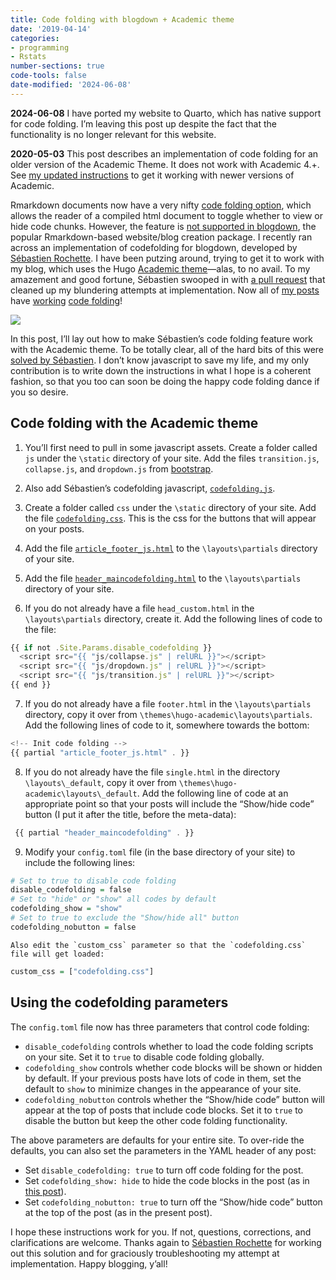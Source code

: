 ```yaml
---
title: Code folding with blogdown + Academic theme
date: '2019-04-14'
categories:
- programming
- Rstats
number-sections: true
code-tools: false
date-modified: '2024-06-08'
---
```


::: callout-important
**2024-06-08** I have ported my website to Quarto, which has native support for code folding. I'm leaving this post up despite the fact that the functionality is no longer relevant for this website.

**2020-05-03** This post describes an implementation of code folding for an older version of the Academic Theme. It does not work with Academic 4.+. See [my updated instructions](/posts/code-folding-update/) to get it working with newer versions of Academic.
:::

Rmarkdown documents now have a very nifty [code folding option](https://bookdown.org/yihui/rmarkdown/html-document.html#code-folding), which allows the reader of a compiled html document to toggle whether to view or hide code chunks. However, the feature is [not supported in blogdown](https://github.com/rstudio/blogdown/issues/214), the popular Rmarkdown-based website/blog creation package. I recently ran across an implementation of codefolding for blogdown, developed by [Sébastien Rochette](https://statnmap.com/2017-11-13-enable-code-folding-in-bookdown-and-blogdown/). I have been putzing around, trying to get it to work with my blog, which uses the Hugo [Academic theme](https://sourcethemes.com/academic/)---alas, to no avail. To my amazement and good fortune, Sébastien swooped in with [a pull request](https://github.com/jepusto/jepusto.com/pull/9) that cleaned up my blundering attempts at implementation. Now all of [my posts](/posts/package-downloads) have [working](/posts/handmade-clubSandwich) [code folding](/posts/effective-sample-size-aggregation)!

![](https://media.giphy.com/media/mIZ9rPeMKefm0/giphy.gif)

In this post, I'll lay out how to make Sébastien's code folding feature work with the Academic theme. To be totally clear, all of the hard bits of this were [solved by Sébastien](https://statnmap.com/2017-11-13-enable-code-folding-in-bookdown-and-blogdown/). I don't know javascript to save my life, and my only contribution is to write down the instructions in what I hope is a coherent fashion, so that you too can soon be doing the happy code folding dance if you so desire.

## Code folding with the Academic theme

1.  You'll first need to pull in some javascript assets. Create a folder called `js` under the `\static` directory of your site. Add the files `transition.js`, `collapse.js`, and `dropdown.js` from [bootstrap](https://github.com/twbs/bootstrap/tree/v3.3.7/js).

2.  Also add Sébastien's codefolding javascript, [`codefolding.js`](/files/_codefolding/codefolding.js).

3.  Create a folder called `css` under the `\static` directory of your site. Add the file [`codefolding.css`](/files/_codefolding/codefolding.css). This is the css for the buttons that will appear on your posts.

4.  Add the file [`article_footer_js.html`](/files/_codefolding/article_footer_js.html) to the `\layouts\partials` directory of your site.

5.  Add the file [`header_maincodefolding.html`](/files/_codefolding/header_maincodefolding.html) to the `\layouts\partials` directory of your site.

6.  If you do not already have a file `head_custom.html` in the `\layouts\partials` directory, create it. Add the following lines of code to the file:

```js
{{ if not .Site.Params.disable_codefolding }}
  <script src="{{ "js/collapse.js" | relURL }}"></script>
  <script src="{{ "js/dropdown.js" | relURL }}"></script>
  <script src="{{ "js/transition.js" | relURL }}"></script>
{{ end }}
```

7.  If you do not already have a file `footer.html` in the `\layouts\partials` directory, copy it over from `\themes\hugo-academic\layouts\partials`. Add the following lines of code to it, somewhere towards the bottom:

```js
<!-- Init code folding -->
{{ partial "article_footer_js.html" . }}
```

8.  If you do not already have the file `single.html` in the directory `\layouts\_default`, copy it over from `\themes\hugo-academic\layouts\_default`. Add the following line of code at an appropriate point so that your posts will include the "Show/hide code" button (I put it after the title, before the meta-data):

```js
 {{ partial "header_maincodefolding" . }}
```

9.  Modify your `config.toml` file (in the base directory of your site) to include the following lines:

```r
# Set to true to disable code folding
disable_codefolding = false
# Set to "hide" or "show" all codes by default
codefolding_show = "show"
# Set to true to exclude the "Show/hide all" button
codefolding_nobutton = false
```

    Also edit the `custom_css` parameter so that the `codefolding.css` file will get loaded:

```r
custom_css = ["codefolding.css"]
```

## Using the codefolding parameters

The `config.toml` file now has three parameters that control code folding:

-   `disable_codefolding` controls whether to load the code folding scripts on your site. Set it to `true` to disable code folding globally.
-   `codefolding_show` controls whether code blocks will be shown or hidden by default. If your previous posts have lots of code in them, set the default to `show` to minimize changes in the appearance of your site.
-   `codefolding_nobutton` controls whether the "Show/hide code" button will appear at the top of posts that include code blocks. Set it to `true` to disable the button but keep the other code folding functionality.

The above parameters are defaults for your entire site. To over-ride the defaults, you can also set the parameters in the YAML header of any post:

-   Set `disable_codefolding: true` to turn off code folding for the post.
-   Set `codefolding_show: hide` to hide the code blocks in the post (as in [this post](\package-downloads)).
-   Set `codefolding_nobutton: true` to turn off the "Show/hide code" button at the top of the post (as in the present post).

I hope these instructions work for you. If not, questions, corrections, and clarifications are welcome. Thanks again to [Sébastien Rochette](https://statnmap.com/) for working out this solution and for graciously troubleshooting my attempt at implementation. Happy blogging, y'all!
